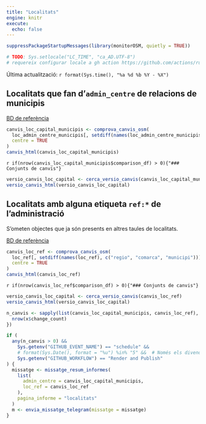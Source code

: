 ```yaml
---
title: "Localitats"
engine: knitr
execute:
  echo: false
---
```




```r
suppressPackageStartupMessages(library(monitorOSM, quietly = TRUE))

# TODO: Sys.setlocale("LC_TIME", "ca_AD.UTF-8")
# requereix configurar locale a gh action https://github.com/actions/runner-images/issues/762
```

Última actualització: `r format(Sys.time(), "%a %d %b %Y - %X")`

## Localitats que fan d'`admin_centre` de relacions de municipis

[BD de referència](https://github.com/OSM-Catalan/monitorOSM/blob/main/data-raw/loc_admin_centre_municipis.tsv)

```r
canvis_loc_capital_municipis <- comprova_canvis_osm(
  loc_admin_centre_municipis[, setdiff(names(loc_admin_centre_municipis), c("regio", "comarca", "municipi"))],
  centre = TRUE
)
canvis_html(canvis_loc_capital_municipis)
```

`r if(nrow(canvis_loc_capital_municipis$comparison_df) > 0){"### Conjunts de canvis"}`

```r
versio_canvis_loc_capital <- cerca_versio_canvis(canvis_loc_capital_municipis)
versio_canvis_html(versio_canvis_loc_capital)
```

## Localitats amb alguna etiqueta `ref:*` de l'administració

S'ometen objectes que ja són presents en altres taules de localitats.

[BD de referència](https://github.com/OSM-Catalan/monitorOSM/blob/main/data-raw/loc_ref.tsv)

```r
canvis_loc_ref <- comprova_canvis_osm(
  loc_ref[, setdiff(names(loc_ref), c("regio", "comarca", "municipi"))],
  centre = TRUE
)
canvis_html(canvis_loc_ref)
```

`r if(nrow(canvis_loc_ref$comparison_df) > 0){"### Conjunts de canvis"}`

```r
versio_canvis_loc_capital <- cerca_versio_canvis(canvis_loc_ref)
versio_canvis_html(versio_canvis_loc_capital)
```


```r
n_canvis <- sapply(list(canvis_loc_capital_municipis, canvis_loc_ref), function(x) {
  nrow(x$change_count)
})

if (
  any(n_canvis > 0) &&
    Sys.getenv("GITHUB_EVENT_NAME") == "schedule" &&
    # format(Sys.Date(), format = "%u") %in% "5" &&  # Només els divendres
    Sys.getenv("GITHUB_WORKFLOW") == "Render and Publish"
) {
  missatge <- missatge_resum_informes(
    list(
      admin_centre = canvis_loc_capital_municipis,
      loc_ref = canvis_loc_ref
    ),
    pagina_informe = "localitats"
  )
  m <- envia_missatge_telegram(missatge = missatge)
}
```
